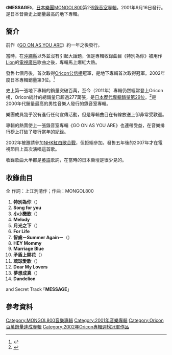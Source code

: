 {{Infobox Album 
|Name        = MESSAGE
|Type        = 專輯
|Artist      = [[MONGOL800|MONGOL800]]
|Released    = 2001年9月16日 
|Genre       = [[朋克搖滾|朋克搖滾]] 
|Length      = 67分45秒 
|Label       = [[HIGH_WAVE|HIGH WAVE]]<br />TISSUE FREAK RECORDS 
|Producer    = MONGOL800
|Chart position = * 週間最高排行第1位（[[Oricon公信榜|Oricon]]）
*2002年度年間排行第3位（[[Oricon公信榜|Oricon]]）
*2003年度年間排行第56位（[[Oricon公信榜|Oricon]]）
|Reviews     = 
|Last album  = [[GO_ON_AS_YOU_ARE|GO ON AS YOU ARE]]<br />(2000年) 
|This album  = '''MESSAGE'''<br />(2001年) 
|Next album  = [[百百|百百]]<br />(2004年) 
}}
《'''MESSAGE'''》，[[日本|日本]][[樂團|樂團]][[MONGOL800|MONGOL800]]第2張[[錄音室專輯|錄音室專輯]]。2001年9月16日發行。是日本音樂史上銷量最高的地下專輯。

== 簡介 ==
前作《[[GO_ON_AS_YOU_ARE|GO ON AS YOU ARE]]》約一年之後發行。

當時，在[[沖繩縣|沖繩縣]]以外並沒有引起大話題，但是專輯收錄曲目《特別為你》被用作[[狮王|Lion]]的[[電視廣告|電視廣告]]歌曲之後，專輯馬上爆紅大熱。

發售七個月後，首次取得[[Oricon公信榜|Oricon公信榜]]冠軍，是地下專輯首次取得冠軍。2002年度日本專輯銷量第3位。<ref>{{Cite web |url=http://www.musictvprogram.com/corner-ranking-2002.html |script-title=ja:2002年間アルバムランキング TOP50 |access-date=2011-06-18 |archive-url=https://web.archive.org/web/20070517200122/http://www.musictvprogram.com/corner-ranking-2002.html |archive-date=2007-05-17 |dead-url=yes }}</ref>

史上第一張地下專輯的銷量突破百萬，至今（2011年）專輯仍然經常登上Oricon榜，Oricon統計的總銷量已超過277萬張，是[[日本最暢銷專輯列表|日本歷代專輯銷量第29位]]。<ref>{{Cite web |url=http://www.musictvprogram.com/corner-ranking-album.html |script-title=ja:歴代アルバムランキング |access-date=2011-06-18 |archive-url=https://web.archive.org/web/20120103001458/http://www.musictvprogram.com/corner-ranking-album.html |archive-date=2012-01-03 |dead-url=yes }}</ref>是2000年代銷量最高的男性音樂人發行的錄音室專輯。

樂團成員幾乎沒有進行任何宣傳活動，但是專輯曲目在有線放送上卻非常受歡迎。

專輯的熱賣使上一張錄音室專輯《GO ON AS YOU ARE》也連帶受益，在音樂排行榜上打破了發行當年的紀錄。

2002年被邀請參加[[NHK紅白歌合戰|NHK紅白歌合戰]]，但拒絕參加。發售五年後的2007年才在電視節目上首次演唱這首歌。

收錄歌曲大半都是[[英語|英語]]歌詞，在當時的日本樂壇是很少見的。

== 收錄曲目 ==
全 作詞：上江洌清作；作曲：MONGOL800

# '''特別為你'''（{{lang|ja|あなたに}}）
# '''Song for you''' 
# '''[[小小戀歌|小小戀歌]]'''（{{lang|ja|小さな恋のうた}}）
# '''Melody'''
# '''月光之下'''（{{lang|ja|月灯りの下で}}）
# '''For Life'''
# '''智齒－Summer Again－'''（{{lang|ja|親知らず－Summer Again－}}）
# '''HEY Mommy'''
# '''Marriage Blue''' 
# '''矛盾上開花'''（{{lang|ja|矛盾の上に咲く花}}）
# '''琉球愛歌'''（{{lang|ja|琉球愛歌}}）
# '''Dear My Lovers'''
# '''夢想成真'''（{{lang|ja|夢叶う}}）
# '''Dandelion''' 

and Secret Track ｢'''MESSAGE'''｣

==參考資料==
{{reflist}}

{{DEFAULTSORT:Message}}
[[Category:MONGOL800音樂專輯|Category:MONGOL800音樂專輯]]
[[Category:2001年音樂專輯|Category:2001年音樂專輯]]
[[Category:Oricon百萬銷量達成專輯|Category:Oricon百萬銷量達成專輯]]
[[Category:2002年Oricon專輯週榜冠軍作品|Category:2002年Oricon專輯週榜冠軍作品]]